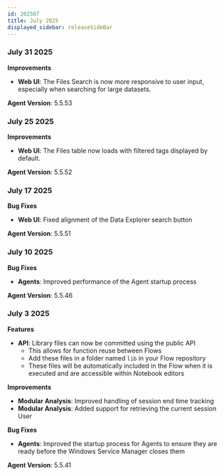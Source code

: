 ```yaml
---
id: 202507
title: July 2025
displayed_sidebar: releaseSideBar
---
```


### July 31 2025

**Improvements**
- **Web UI**: The Files Search is now more responsive to user input, especially when searching for large datasets.

**Agent Version**: 5.5.53

### July 25 2025

**Improvements**
- **Web UI**: The Files table now loads with filtered tags displayed by default.

**Agent Version**: 5.5.52

### July 17 2025

**Bug Fixes**
- **Web UI**: Fixed alignment of the Data Explorer search button

**Agent Version**: 5.5.51


### July 10 2025

**Bug Fixes**
- **Agents**: Improved performance of the Agent startup process 

**Agent Version**: 5.5.46


### July 3 2025

**Features** 
- **API**: Library files can now be committed using the public API
    - This allows for function reuse between Flows
    - Add these files in a folder named `lib` in your Flow repository
    - These files will be automatically included in the Flow when it is executed and are accessible within Notebook editors

**Improvements** 
- **Modular Analysis**: Improved handling of session end time tracking 
- **Modular Analysis**: Added support for retrieving the current session User

**Bug Fixes**
- **Agents**: Improved the startup process for Agents to ensure they are ready before the Windows Service Manager closes them

**Agent Version**: 5.5.41
